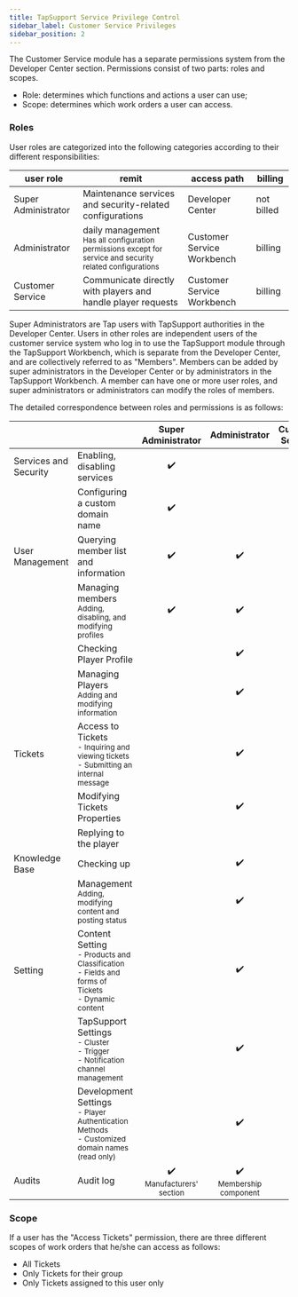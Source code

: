 ```yaml
---
title: TapSupport Service Privilege Control
sidebar_label: Customer Service Privileges
sidebar_position: 2
---
```


The Customer Service module has a separate permissions system from the Developer Center section. Permissions consist of two parts: roles and scopes.

- Role: determines which functions and actions a user can use;
- Scope: determines which work orders a user can access.

### Roles

User roles are categorized into the following categories according to their different responsibilities:

| user role                  | remit                                                                                                                        | access path                | billing    |
| -------------------------- | ---------------------------------------------------------------------------------------------------------------------------- | -------------------------- | ---------- |
| Super Administrator | Maintenance services and security-related configurations                                                                     | Developer Center           | not billed |
| Administrator              | daily management<br/><small>Has all configuration permissions except for service and security related configurations</small> | Customer Service Workbench | billing    |
| Customer Service           | Communicate directly with players and handle player requests                                                                 | Customer Service Workbench | billing    |

Super Administrators are Tap users with TapSupport authorities in the Developer Center. Users in other roles are independent users of the customer service system who log in to use the TapSupport module through the TapSupport Workbench, which is separate from the Developer Center, and are collectively referred to as "Members". Members can be added by super administrators in the Developer Center or by administrators in the TapSupport Workbench. A member can have one or more user roles, and super administrators or administrators can modify the roles of members.

The detailed correspondence between roles and permissions is as follows:

|                             |                                                                              |           Super Administrator       |            Administrator             | Customer Services | Collaborators |          Developers           |
| --------------------------- | ---------------------------------------------------------------------------- | :----------------------------: | :----------------------------: | :--: | :----: | :-------------------------: |
| Services and Security       | Enabling, disabling services                                                               |               ✔️               |                                |      |        |                             |
|                             | Configuring a custom domain name                                                             |               ✔️               |                                |      |        |                             |
| User Management             | Querying member list and information                                                           |               ✔️               |               ✔️               |  ✔️  |   ✔️   |             ✔️              |
|                             | Managing members<br/><small>Adding, disabling, and modifying profiles</small>                             |               ✔️               |               ✔️               |      |        |                             |
|                             | Checking Player Profile                                                          |                                |               ✔️               |  ✔️  |   ✔️   |             ✔️              |
|                             | Managing Players<br/><small>Adding and modifying information</small>                               |                                |               ✔️               |  ✔️  |        |                             |
| Tickets                  | Access to Tickets<br/><small>- Inquiring and viewing tickets<br/>- Submitting an internal message</small>              |                                |               ✔️               |  ✔️  |   ✔️   |             ✔️              |
|                             | Modifying Tickets Properties                                                               |                                |               ✔️               |  ✔️  |        |                             |
|                             | Replying to the player                                                                   |                                |                                |  ✔️  |        |                             |
| Knowledge Base                  | Checking up                                                                        |                                |               ✔️               |  ✔️  |   ✔️   |             ✔️              |
|                             | Management<br/><small>Adding, modifying content and posting status</small>                             |                                |               ✔️               |  ✔️  |        |                             |
| Setting                     | Content Setting<br/><small>- Products and Classification<br/>- Fields and forms of Tickets<br/>- Dynamic content</small> |                                |               ✔️               |      |        | ✔️ <br/><small>read only</small> |
|                             | TapSupport Settings<br/><small>- Cluster<br/>- Trigger<br/>- Notification channel management</small>                                         |                                |               ✔️               |      |        |                             |
|                             | Development Settings<br/><small>- Player Authentication Methods<br/>- Customized domain names (read only)</small>      |                                |               ✔️               |      |        |             ✔️              |
| Audits                      | Audit log                                                                     | ✔️<br/><small>Manufacturers' section</small> | ✔️<br/><small>Membership component</small> |      |        |                             |

### Scope

If a user has the "Access Tickets" permission, there are three different scopes of work orders that he/she can access as follows:

- All Tickets
- Only Tickets for their group
- Only Tickets assigned to this user only